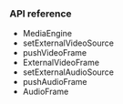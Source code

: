 <PlatformWrapper platform="react-native">

### API reference

- <Link to="{{global.API_REF_RN_ROOT}}/class_imediaengine.html">MediaEngine</Link>

- <Link to="{{global.API_REF_RN_ROOT}}/class_imediaengine.html#api_imediaengine_setexternalvideosource">setExternalVideoSource</Link>

- <Link to="{{global.API_REF_RN_ROOT}}/class_imediaengine.html#api_imediaengine_pushvideoframe">pushVideoFrame</Link>

- <Link to="{{global.API_REF_RN_ROOT}}/rtc_api_data_type.html#class_externalvideoframe">ExternalVideoFrame</Link>

- <Link to="{{global.API_REF_RN_ROOT}}/class_imediaengine.html#api_imediaengine_setexternalaudiosource2">setExternalAudioSource</Link>

- <Link to="{{global.API_REF_RN_ROOT}}/class_imediaengine.html#api_imediaengine_pushaudioframe0">pushAudioFrame</Link>

- <Link to="{{global.API_REF_RN_ROOT}}/rtc_api_data_type.html#class_audioframe">AudioFrame</Link>

</PlatformWrapper>
